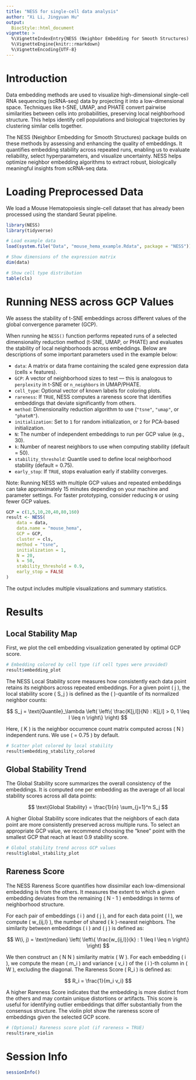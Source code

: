 ```yaml
---
title: "NESS for single-cell data analysis"
author: "Xi Li, Jingyuan Hu"
output: 
  BiocStyle::html_document
vignette: >
  %\VignetteIndexEntry{NESS (Neighbor Embedding for Smooth Structures) for single-cell data analysis}
  %\VignetteEngine{knitr::rmarkdown}
  %\VignetteEncoding{UTF-8}
---
```



# Introduction

Data embedding methods are used to visualize high-dimensional single-cell RNA sequencing (scRNA-seq) data by projecting it into a low-dimensional space. Techniques like t-SNE, UMAP, and PHATE convert pairwise similarities between cells into probabilities, preserving local neighborhood structure. This helps identify cell populations and biological trajectories by clustering similar cells together.

The NESS (Neighbor Embedding for Smooth Structures) package builds on these methods by assessing and enhancing the quality of embeddings. It quantifies embedding stability across repeated runs, enabling us to evaluate reliability, select hyperparameters, and visualize uncertainty. NESS helps optimize neighbor embedding algorithms to extract robust, biologically meaningful insights from scRNA-seq data.

# Loading Preprocessed Data

We load a Mouse Hematopoiesis single-cell dataset that has already been processed using the standard Seurat pipeline.

```r
library(NESS)
library(tidyverse)
```

```r
# Load example data
load(system.file("Data", "mouse_hema_example.Rdata", package = "NESS"))

# Show dimensions of the expression matrix
dim(data)

# Show cell type distribution
table(cls)
```

# Running NESS across GCP Values

We assess the stability of t-SNE embeddings across different values of the global convergence parameter (GCP).

When running he `NESS()` function performs repeated runs of a selected dimensionality reduction method (t-SNE, UMAP, or PHATE) and evaluates the stability of local neighborhoods across embeddings. Below are descriptions of some important parameters used in the example below:

- `data`: A matrix or data frame containing the scaled gene expression data (cells × features).
- `GCP`: A vector of neighborhood sizes to test — this is analogous to `perplexity` in t-SNE or `n_neighbors` in UMAP/PHATE.
- `cell_type`: Optional vector of known labels for coloring plots.
- `rareness`: If `TRUE`, NESS computes a rareness score that identifies embeddings that deviate significantly from others.
- `method`: Dimensionality reduction algorithm to use (`"tsne"`, `"umap"`, or `"phateR"`).
- `initialization`: Set to `1` for random initialization, or `2` for PCA-based initialization.
- `N`: The number of independent embeddings to run per GCP value (e.g., 30).
- `k`: Number of nearest neighbors to use when computing stability (default = 50).
- `stability_threshold`: Quantile used to define local neighborhood stability (default = 0.75).
- `early_stop`: If `TRUE`, stops evaluation early if stability converges.

Note: Running NESS with multiple GCP values and repeated embeddings can take approximately 15 minutes depending on your machine and parameter settings. For faster prototyping, consider reducing `N` or using fewer GCP values.

```r
GCP = c(1,5,10,20,40,80,160)
result <- NESS(
    data = data,
    data.name = "mouse_hema",
    GCP = GCP,
    cluster = cls,
    method = "tsne",
    initialization = 1,
    N = 20,
    k = 50,
    stability_threshold = 0.9,
    early_stop = FALSE
)
```

The output includes multiple visualizations and summary statistics.

# Results
## Local Stability Map
First, we plot the cell embedding visualization generated by optimal GCP score.
```r
# Embedding colored by cell type (if cell types were provided)
result$embedding_plot
```


The NESS Local Stability score measures how consistently each data point retains its neighbors across repeated embeddings. For a given point \( j \), the local stability score \( S_j \) is defined as the \( \lambda \)-quantile of its normalized neighbor counts:

$$
S_j = \text{Quantile}_\lambda \left( \left\{ \frac{K[j,l]}{N} : K[j,l] > 0, 1 \leq l \leq n \right\} \right)
$$

Here, \( K \) is the neighbor occurrence count matrix computed across \( N \) independent runs. We use \( \lambda = 0.75 \) by default.

```r
# Scatter plot colored by local stability
result$embedding_stability_colored
```

## Global Stability Trend

The Global Stability score summarizes the overall consistency of the embeddings. It is computed one per embedding as the average of all local stability scores across all data points:

$$
\text{Global Stability} = \frac{1}{n} \sum_{j=1}^n S_j
$$

A higher Global Stability score indicates that the neighbors of each data point are more consistently preserved across multiple runs. To select an appropriate GCP value, we recommend choosing the "knee" point with the smallest GCP that reach at least 0.9 stability score.

```r
# Global stability trend across GCP values
result$global_stability_plot
```

## Rareness Score
The NESS Rareness Score quantifies how dissimilar each low-dimensional embedding is from the others. It measures the extent to which a given embedding deviates from the remaining \( N - 1 \) embeddings in terms of neighborhood structure.

For each pair of embeddings \( i \) and \( j \), and for each data point \( l \), we compute \( w_{ij,l} \), the number of shared \( k \)-nearest neighbors. The similarity between embeddings \( i \) and \( j \) is defined as:

$$
W(i, j) = \text{median} \left( \left\{ \frac{w_{ij,l}}{k} : 1 \leq l \leq n \right\} \right)
$$

We then construct an \( N \times N \) similarity matrix \( W \). For each embedding \( i \), we compute the mean \( m_i \) and variance \( v_i \) of the \( i \)-th column in \( W \), excluding the diagonal. The Rareness Score \( R_i \) is defined as:

$$
R_i = \frac{1}{m_i v_i}
$$

A higher Rareness Score indicates that the embedding is more distinct from the others and may contain unique distortions or artifacts. This score is useful for identifying outlier embeddings that differ substantially from the consensus structure. The violin plot show the rareness score of embeddings given the selected GCP score.

```r
# (Optional) Rareness score plot (if rareness = TRUE)
result$rare_violin
```

# Session Info
```r
sessionInfo()
```

